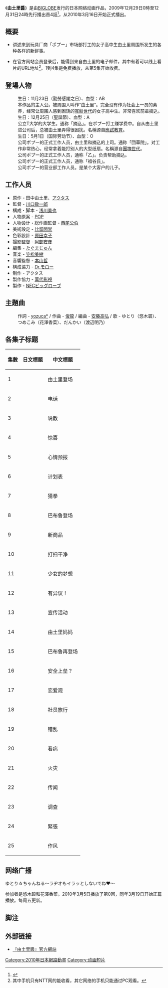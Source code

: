 {{unfinished}}
{{NoteTA|1=zh:由土里; zh-hans:由土里; zh-hant:由土里;}}
{{Infobox animanga/Headerofja
|title= 由土-{里}-醬
|image= 
|size= 
|caption= 
|japanese= ゆとりちゃん
|english= 
|kana= Yutorichan
|romaji= 
|genre= 
}}
{{Infobox animanga/OVA
|ONA= 是
|標題= 
|圖像=
|原案=
|原作= [[田中由土里|田中由土里]]、[[Actas|Actas]]
|導演= [[川口敬一郎|川口敬一郎]]
|系列構成= [[淺川美也|淺川美也]]
|腳本= 淺川美也
|人物原案= [[POP_(插畫家)|POP]]
|人物設定= [[西尾公伯|西尾公伯]]
|機械設定= 
|音樂= [[笠松美樹|笠松美樹]]
|音樂製作= 
|動畫製作= 
|製作= 
|開始= 2010年3月16日
|結束= 4月9日
|話數= 全25話<ref name=no.>{{cite web|date=2010年3月16日|url=http://yutori-chan.at.webry.info/201003/article_6.html|title=「ゆとりちゃん」配信＆正式サービス開始！|language=ja|publisher=BIGLOBE|accessdate=2010年3月30日|deadurl=yes|archiveurl=https://web.archive.org/web/20100323135229/http://yutori-chan.at.webry.info/201003/article_6.html|archivedate=2010年3月23日}}</ref>
|其他= 
|版權= 
}}
{{Infobox animanga/Footerofja}}

《'''由土里醬'''》是由[[BIGLOBE|BIGLOBE]]发行的日本网络动画作品，2009年12月29日0時至12月31日24時先行播出首4話<ref name="pre on-air">{{cite web|date=2009年12月29日|url=http://yutori-chan.at.webry.info/200912/article_1.html|title=オリジナル新作アニメ「ゆとりちゃん」プレ配信開始！|language=ja|publisher=BIGLOBE|accessdate=2010年3月30日}}{{dead link|date=2018年3月 |bot=InternetArchiveBot |fix-attempted=yes }}</ref>，从2010年3月16日开始正式播出。

== 概要 ==
*讲述来到玩具厂商「ポプー」市场部打工的女子高中生由土里周围所发生的各种各样的新鲜事。

*在官方网站会员登录后，能得到来自由土里的电子邮件，其中有着可以线上看片的URL地址<ref>其中手机只有NTT网的能收看，其它网络的手机只能通过PC观看。</ref>。1到4集是免费播放，从第5集开始收费。

== 登場人物 ==
;{{nihongo|田中由土里|田中 ゆとり（たなか - ）||聲：[[悠木碧|悠木碧]]}}
: 生日：11月23日（勤勞感謝之日）、血型：AB
: 本作品的主人公。被周围人叫作“由土里”。完全没有作为社会上一员的素养，经常让周围人感到困饶的[[寬鬆世代|寬鬆世代]]的女子高中生。非常喜欢前辈摘込。
;{{nihongo|摘込诗织|摘込 しおり（つめこみ - ）||聲：[[花澤香菜|花澤香菜]]}}
: 生日：12月25日（聖誕節）、血型：A
: 公立T大学的大学生。通称「摘込」。在ポプー打工赚学费中。自从由土里进公司后，总被由土里弄得很困扰。名稱源自[[應試教育|應試教育]]。
;{{nihongo|団華院铃子|団華院 れいこ（だんかいん - ）||聲：[[渡邊明乃|渡邊明乃]]}}
: 生日：5月1日（国际劳动节）、血型：O
: 公司ポプー的正式工作人员，由土里和摘込的上司。通称「団華院」。对工作非常热心，经常拿着能打别人的大型纸扇。名稱源自[[團塊世代|團塊世代]]。
; {{nihongo|乙 回|乙 めぐる（おつ - ）||聲：[[宮崎寛務|宮崎寛務]]}}
: 公司ポプー的正式工作人员，通称「乙」。负责帮助摘込。
; {{nihongo|祖谷氏 圭子|祖谷氏 けいこ||聲：[[野中藍|野中藍]]}}
: 公司ポプー的正式工作人员，通称「祖谷氏」。
; {{nihongo|綾小路・巴布鲁・金守|綾小路・バブルイス・金守||聲：[[矢部雅史|矢部雅史]]}}
: 公司ポプー的营业部工作人员。是某个大客户的儿子。

== 工作人员 ==
* 原作 - 田中由土里、[[アクタス|アクタス]]
* 監督 - [[川口敬一郎|川口敬一郎]]
* 構成・脚本 - [[浅川美也|浅川美也]]
* 人物原案 - [[POP_(イラストレーター)|POP]]
* 人物设计・総作画監督 - [[西尾公伯|西尾公伯]]
* 美術設定 - [[比留間崇|比留間崇]]
* 色彩設計 - [[原田幸子|原田幸子]]
* 撮影監督 - [[阿部安彦|阿部安彦]]
* 編集 - [[たぐまじゅん|たぐまじゅん]]
* 音楽  - [[笠松美樹|笠松美樹]]
* 音響監督 - [[本山哲_(音響監督)|本山哲]]
* 構成協力 - [[Dr.モロー|Dr.モロー]]
* 制作 - アクタス
* 製作協力 - [[萬代影視|萬代影視]]
* 製作 - [[BIGLOBE|NECビッグローブ]]

== 主題曲 ==
; {{lang|ja|ゆとりのゆとり}}
: 作詞 - [[yozuca*|yozuca*]] / 作曲 - [[俊龍|俊龍]] / 編曲 - [[安藤高弘|安藤高弘]] / 歌 - ゆとり（悠木碧）、つめこみ（花澤香菜）、だんかい（渡辺明乃）

== 各集子标题 ==
{| class="wikitable" align="center" style="text-align:center"
|-
!集數!!日文標題!!中文標題
|-
|1||{{lang|ja|ゆとりちゃん登場}}||由土里登场
|-
|2||{{lang|ja|電話}}||电话
|-
|3||{{lang|ja|説教}}||说教
|-
|4||{{lang|ja|サプライズ}}||惊喜
|-
|5||{{lang|ja|ご機嫌予報}}||心情预报
|-
|6||{{lang|ja|予定表}}||计划表
|-
|7||{{lang|ja|じゃんけん}}||猜拳
|-
|8||{{lang|ja|バブルくん登場}}|| 巴布鲁登场
|-
|9||{{lang|ja|新商品}}||新商品
|-
|10||{{lang|ja|きれいにしてね}}||打扫干净
|-
|11||{{lang|ja|乙女の夢}}||少女的梦想
|-
|12||{{lang|ja|異議あり!}}||有异议！
|-
|13||{{lang|ja|イベント}}||宣传活动
|-
|14||{{lang|ja|ゆとりママ}}||由土里妈妈
|-
|15||{{lang|ja|バブルくん再び}}||巴布鲁再登场
|-
|16||{{lang|ja|セーフ?}}||安全上垒？
|-
|17||{{lang|ja|恋愛観}}||恋爱观
|-
|18||{{lang|ja|社員旅行}}||社员旅行
|-
|19||{{lang|ja|錯乱}}||错乱
|-
|20||{{lang|ja|お見舞い}}||看病
|-
|21||{{lang|ja|火事}}||火灾
|-
|22||{{lang|ja|うわさ}}||传闻
|-
|23||{{lang|ja|リサーチ}}||调查
|-
|24||{{lang|ja|緊張}}||緊張
|-
|25||{{lang|ja|仕様}}||作风
|}

== 网络广播 ==
;ゆとり☆ちゃんねる〜ラヂオもイラッとしないでね♥〜
参加者是悠木碧和花澤香菜。2010年3月5日播放了第0回，同年3月19日开始正篇播放。每周五更新。

== 脚注 ==
{{Reflist}}

== 外部链接 ==
* [http://yutori-chan.jp/ 『由土里醬』官方網站] {{Wayback|url=http://yutori-chan.jp/ |date=20091225145746 }}

{{Actas}}
{{川口敬一郎執導作品}}
{{DEFAULTSORT:Yutori}}
[[Category:2010年日本網路動畫|Category:2010年日本網路動畫]]
[[Category:动画短片|Category:动画短片]]
